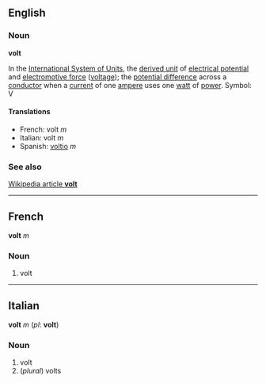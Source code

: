 ==English==
===Noun===
'''volt'''

In the [[International System of Units]], the [[derived unit]] of [[electrical potential]] and [[electromotive force]] ([[voltage]]); the [[potential difference]] across a [[conductor]] when a [[current]] of one [[ampere]] uses one [[watt]] of [[power]].  Symbol: V

====Translations====

*French: volt ''m'' 
*Italian: volt ''m''
*Spanish: [[voltio]] ''m''

===See also===
[[en:volt|Wikipedia article '''volt''']]

----

==French==
'''volt''' ''m''

===Noun===

#volt

----

==Italian==
'''volt''' ''m'' (''pl'': '''volt''')

===Noun===

#volt
#(''plural'') volts
